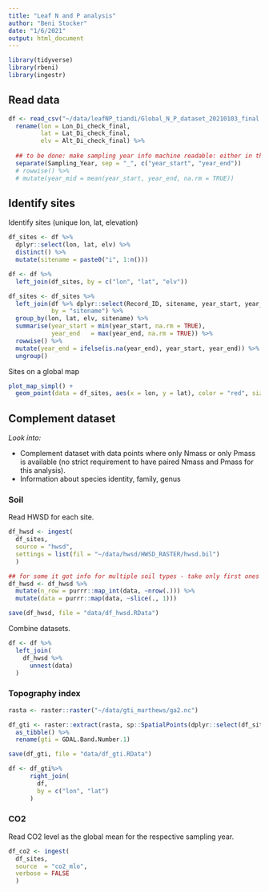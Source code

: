 ```yaml
---
title: "Leaf N and P analysis"
author: "Beni Stocker"
date: "1/6/2021"
output: html_document
---
```


```r
library(tidyverse)
library(rbeni)
library(ingestr)
```

## Read data

```r
df <- read_csv("~/data/leafNP_tiandi/Global_N_P_dataset_20210103_final.csv", col_types = "idddcccdddddccccccc") %>% 
  rename(lon = Lon_Di_check_final, 
         lat = Lat_Di_check_final, 
         elv = Alt_Di_check_final) %>% 
  
  ## to be done: make sampling year info machine readable: either in the form of "9999" or "8888_9999"
  separate(Sampling_Year, sep = "_", c("year_start", "year_end")) 
  # rowwise() %>% 
  # mutate(year_mid = mean(year_start, year_end, na.rm = TRUE))
```

## Identify sites

Identify sites (unique lon, lat, elevation)
```r
df_sites <- df %>%
  dplyr::select(lon, lat, elv) %>% 
  distinct() %>% 
  mutate(sitename = paste0("i", 1:n()))

df <- df %>% 
  left_join(df_sites, by = c("lon", "lat", "elv"))

df_sites <- df_sites %>% 
  left_join(df %>% dplyr::select(Record_ID, sitename, year_start, year_end),
            by = "sitename") %>% 
  group_by(lon, lat, elv, sitename) %>% 
  summarise(year_start = min(year_start, na.rm = TRUE),
            year_end   = max(year_end, na.rm = TRUE)) %>% 
  rowwise() %>% 
  mutate(year_end = ifelse(is.na(year_end), year_start, year_end)) %>% 
  ungroup()
```

Sites on a global map
```r
plot_map_simpl() +
  geom_point(data = df_sites, aes(x = lon, y = lat), color = "red", size = 0.3)
```



## Complement dataset

*Look into:*

- Complement dataset with data points where only Nmass or only Pmass is available (no strict requirement to have paired Nmass and Pmass for this analysis).
- Information about species identity, family, genus


### Soil

Read HWSD for each site.

```r
df_hwsd <- ingest(
  df_sites,
  source = "hwsd",
  settings = list(fil = "~/data/hwsd/HWSD_RASTER/hwsd.bil")
  )

## for some it got info for multiple soil types - take only first ones => TEST INFLUENCE OF THIS
df_hwsd <- df_hwsd %>% 
  mutate(n_row = purrr::map_int(data, ~nrow(.))) %>% 
  mutate(data = purrr::map(data, ~slice(., 1)))

save(df_hwsd, file = "data/df_hwsd.RData")
```

Combine datasets.
```r
df <- df %>% 
  left_join(
    df_hwsd %>% 
      unnest(data)
  )
```


### Topography index

```r
rasta <- raster::raster("~/data/gti_marthews/ga2.nc")

df_gti <- raster::extract(rasta, sp::SpatialPoints(dplyr::select(df_sites, lon, lat) %>% distinct()), sp = TRUE) %>%
  as_tibble() %>% 
  rename(gti = GDAL.Band.Number.1)

save(df_gti, file = "data/df_gti.RData")

df <- df_gti%>% 
      right_join(
        df,
        by = c("lon", "lat")
      )
```

### CO2

Read CO2 level as the global mean for the respective sampling year.

```r
df_co2 <- ingest(
  df_sites,
  source  = "co2_mlo",
  verbose = FALSE
  )
```
